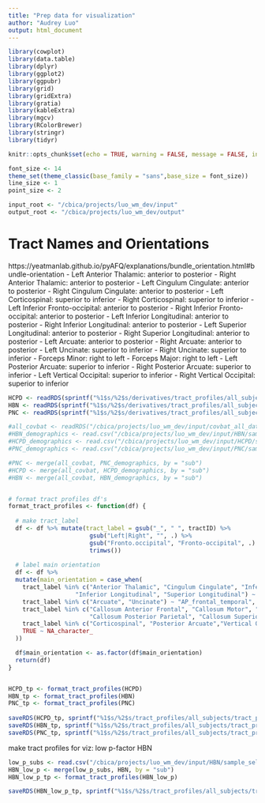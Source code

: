 ```yaml
---
title: "Prep data for visualization"
author: "Audrey Luo"
output: html_document
---
```


```r
library(cowplot)
library(data.table)
library(dplyr)
library(ggplot2)
library(ggpubr)
library(grid)
library(gridExtra)
library(gratia) 
library(kableExtra)
library(mgcv)
library(RColorBrewer)
library(stringr)
library(tidyr)

knitr::opts_chunk$set(echo = TRUE, warning = FALSE, message = FALSE, include = TRUE) 

font_size <- 14
theme_set(theme_classic(base_family = "sans",base_size = font_size))
line_size <- 1
point_size <- 2

input_root <- "/cbica/projects/luo_wm_dev/input"
output_root <- "/cbica/projects/luo_wm_dev/output"
```


# Tract Names and Orientations
https://yeatmanlab.github.io/pyAFQ/explanations/bundle_orientation.html#bundle-orientation 
- Left Anterior Thalamic: anterior to posterior
- Right Anterior Thalamic: anterior to posterior
- Left Cingulum Cingulate: anterior to posterior
- Right Cingulum Cingulate: anterior to posterior
- Left Corticospinal: superior to inferior
- Right Corticospinal: superior to inferior
- Left Inferior Fronto-occipital: anterior to posterior
- Right Inferior Fronto-occipital: anterior to posterior
- Left Inferior Longitudinal: anterior to posterior
- Right Inferior Longitudinal: anterior to posterior
- Left Superior Longitudinal: anterior to posterior
- Right Superior Longitudinal: anterior to posterior
- Left Arcuate: anterior to posterior
- Right Arcuate: anterior to posterior
- Left Uncinate: superior to inferior
- Right Uncinate: superior to inferior
- Forceps Minor: right to left
- Forceps Major: right to left
- Left Posterior Arcuate: superior to inferior
- Right Posterior Arcuate: superior to inferior
- Left Vertical Occipital: superior to inferior
- Right Vertical Occipital: superior to inferior

```r
HCPD <- readRDS(sprintf("%1$s/%2$s/derivatives/tract_profiles/all_subjects/collated_tract_profiles_final.RData", input_root, "HCPD"))
HBN <- readRDS(sprintf("%1$s/%2$s/derivatives/tract_profiles/all_subjects/collated_tract_profiles_final.RData", input_root, "HBN"))
PNC <- readRDS(sprintf("%1$s/%2$s/derivatives/tract_profiles/all_subjects/collated_tract_profiles_final.RData", input_root, "PNC"))

#all_covbat <- readRDS("/cbica/projects/luo_wm_dev/input/covbat_all_datasets/collated_tract_profiles_combat_all_datasets_site.RData")
#HBN_demographics <- read.csv("/cbica/projects/luo_wm_dev/input/HBN/sample_selection_files/final_sample/HBN_WMDev_FinalSampleDemoQC.csv")
#HCPD_demographics <- read.csv("/cbica/projects/luo_wm_dev/input/HCPD/sample_selection_files/final_sample/HCPD_WMDev_FinalSampleDemoQC.csv")
#PNC_demographics <- read.csv("/cbica/projects/luo_wm_dev/input/PNC/sample_selection_files/final_sample/PNC_WMDev_FinalSampleDemoQC.csv")

#PNC <- merge(all_covbat, PNC_demographics, by = "sub")
#HCPD <- merge(all_covbat, HCPD_demographics, by = "sub")
#HBN <- merge(all_covbat, HBN_demographics, by = "sub")


# format tract profiles df's
format_tract_profiles <- function(df) {
  
  # make tract_label
  df <- df %>% mutate(tract_label = gsub("_", " ", tractID) %>%
                       gsub("Left|Right", "", .) %>%
                       gsub("Fronto.occipital", "Fronto-occipital", .) %>% # change to hyphen for plotting purposes
                       trimws())
  
  # label main orientation
  df <- df %>% 
  mutate(main_orientation = case_when(
    tract_label %in% c("Anterior Thalamic", "Cingulum Cingulate", "Inferior Fronto-occipital",
                   "Inferior Longitudinal", "Superior Longitudinal") ~ "AP",
    tract_label %in% c("Arcuate", "Uncinate") ~ "AP_frontal_temporal",
    tract_label %in% c("Callosum Anterior Frontal", "Callosum Motor", "Callosum Occipital", "Callosum Orbital", 
                       "Callosum Posterior Parietal", "Callosum Superior Frontal", "Callosum Superior Parietal", "Callosum Temporal") ~ "RL",
    tract_label %in% c("Corticospinal", "Posterior Arcuate","Vertical Occipital") ~ "SI",
    TRUE ~ NA_character_
  ))

  df$main_orientation <- as.factor(df$main_orientation)
  return(df)
}


HCPD_tp <- format_tract_profiles(HCPD)
HBN_tp <- format_tract_profiles(HBN)
PNC_tp <- format_tract_profiles(PNC)
   
saveRDS(HCPD_tp, sprintf("%1$s/%2$s/tract_profiles/all_subjects/tract_profiles_for_viz.RData", output_root, "HCPD"))
saveRDS(HBN_tp, sprintf("%1$s/%2$s/tract_profiles/all_subjects/tract_profiles_for_viz.RData", output_root, "HBN"))
saveRDS(PNC_tp, sprintf("%1$s/%2$s/tract_profiles/all_subjects/tract_profiles_for_viz.RData", output_root, "PNC"))
```

make tract profiles for viz: low p-factor HBN
```r


low_p_subs <- read.csv("/cbica/projects/luo_wm_dev/input/HBN/sample_selection_files/HBN_low_p_SampleDemoQC.csv")
HBN_low_p <- merge(low_p_subs, HBN, by = "sub")
HBN_low_p_tp <- format_tract_profiles(HBN_low_p)

saveRDS(HBN_low_p_tp, sprintf("%1$s/%2$s/tract_profiles/all_subjects/tract_profiles_for_viz_low_p.RData", output_root, "HBN"))

```

